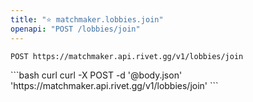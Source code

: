 ```yaml
---
title: "⭐️ matchmaker.lobbies.join"
openapi: "POST /lobbies/join"
---
```


```
POST https://matchmaker.api.rivet.gg/v1/lobbies/join
```


<RequestExample>
```bash curl
curl -X POST -d '@body.json' 'https://matchmaker.api.rivet.gg/v1/lobbies/join'
```
</RequestExample>
